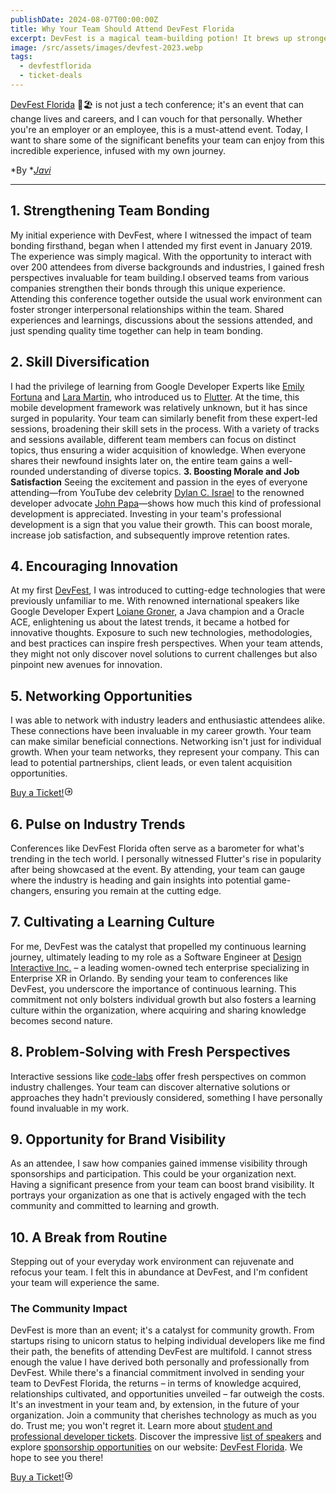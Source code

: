 ```yaml
---
publishDate: 2024-08-07T00:00:00Z
title: Why Your Team Should Attend DevFest Florida
excerpt: DevFest is a magical team-building potion! It brews up stronger bonds, sharper skills, and a serious case of innovation fever, all while giving your team a much-needed break from the daily grind.
image: /src/assets/images/devfest-2023.webp
tags:
  - devfestflorida
  - ticket-deals
---
```



[DevFest Florida](https://devfestflorida.org/) 🌴🏖️ is not just a tech conference; it's an event that can change lives and careers, and I can vouch for that personally. Whether you're an employer or an employee, this is a must-attend event. Today, I want to share some of the significant benefits your team can enjoy from this incredible experience, infused with my own journey.

*By **[Javi](https://www.linkedin.com/in/technologic)*

---


## **1. Strengthening Team Bonding**
My initial experience with DevFest, where I witnessed the impact of team bonding firsthand, began when I attended my first event in January 2019. The experience was simply magical. With the opportunity to interact with over 200 attendees from diverse backgrounds and industries, I gained fresh perspectives invaluable for team building.I observed teams from various companies strengthen their bonds through this unique experience. Attending this conference together outside the usual work environment can foster stronger interpersonal relationships within the team. Shared experiences and learnings, discussions about the sessions attended, and just spending quality time together can help in team bonding.

## **2. Skill Diversification**
I had the privilege of learning from Google Developer Experts like [Emily Fortuna](https://www.youtube.com/watch?v=55nwTtHcFis) and [Lara Martin](https://www.youtube.com/watch?v=55nwTtHcFis), who introduced us to [Flutter](https://flutter.dev/). At the time, this mobile development framework was relatively unknown, but it has since surged in popularity. Your team can similarly benefit from these expert-led sessions, broadening their skill sets in the process. With a variety of tracks and sessions available, different team members can focus on distinct topics, thus ensuring a wider acquisition of knowledge. When everyone shares their newfound insights later on, the entire team gains a well-rounded understanding of diverse topics.
**3. Boosting Morale and Job Satisfaction**
Seeing the excitement and passion in the eyes of everyone attending—from YouTube dev celebrity [Dylan C. Israel](https://www.youtube.com/@CodingTutorials360) to the renowned developer advocate [John Papa](https://www.youtube.com/watch?v=VQmZctYDRt0&t=50s)—shows how much this kind of professional development is appreciated. Investing in your team's professional development is a sign that you value their growth. This can boost morale, increase job satisfaction, and subsequently improve retention rates.

## **4. Encouraging Innovation**
At my first [DevFest](https://devfestflorida.org), I was introduced to cutting-edge technologies that were previously unfamiliar to me. With renowned international speakers like Google Developer Expert [Loiane Groner](https://www.youtube.com/@loianegroner), a Java champion and a Oracle ACE, enlightening us about the latest trends, it became a hotbed for innovative thoughts. Exposure to such new technologies, methodologies, and best practices can inspire fresh perspectives. When your team attends, they might not only discover novel solutions to current challenges but also pinpoint new avenues for innovation.

## **5. Networking Opportunities**
I was able to network with industry leaders and enthusiastic attendees alike. These connections have been invaluable in my career growth. Your team can make similar beneficial connections. Networking isn't just for individual growth. When your team networks, they represent your company. This can lead to potential partnerships, client leads, or even talent acquisition opportunities.

<a class="btn-primary" target="_blank" rel="noopener noreferrer" href="https://www.eventbrite.com/e/devfest-florida-2024-tickets-935541117667?aff=oddtdtcreator" data-astro-source-file="/home/user/devfest-www/src/components/ui/Button.astro" data-astro-source-loc="35:6">Buy a Ticket!<svg width="1em" height="1em" viewBox="0 0 24 24" class="w-5 h-5 ml-1 -mr-1.5 rtl:mr-1 rtl:-ml-1.5 inline-block" data-icon="tabler:square-rounded-arrow-right" data-astro-source-file="/home/user/devfest-www/node_modules/astro-icon/components/Icon.astro" data-astro-source-loc="117:44">  <symbol id="ai:tabler:square-rounded-arrow-right" data-astro-source-file="/home/user/devfest-www/node_modules/astro-icon/components/Icon.astro" data-astro-source-loc="124:28"><g fill="none" stroke="currentColor" stroke-linecap="round" stroke-linejoin="round" stroke-width="2"><path d="m12 16l4-4l-4-4m-4 4h8"></path><path d="M12 3c7.2 0 9 1.8 9 9s-1.8 9-9 9s-9-1.8-9-9s1.8-9 9-9"></path></g></symbol><use xlink:href="#ai:tabler:square-rounded-arrow-right" data-astro-source-file="/home/user/devfest-www/node_modules/astro-icon/components/Icon.astro" data-astro-source-loc="125:10"></use>  </svg></a>

## **6. Pulse on Industry Trends**
Conferences like DevFest Florida often serve as a barometer for what's trending in the tech world. I personally witnessed Flutter's rise in popularity after being showcased at the event. By attending, your team can gauge where the industry is heading and gain insights into potential game-changers, ensuring you remain at the cutting edge.

## **7. Cultivating a Learning Culture**
For me, DevFest was the catalyst that propelled my continuous learning journey, ultimately leading to my role as a Software Engineer at [Design Interactive Inc.](https://www.youtube.com/watch?v=fKOPjI8qM10) – a leading women-owned tech enterprise specializing in Enterprise XR in Orlando. By sending your team to conferences like DevFest, you underscore the importance of continuous learning. This commitment not only bolsters individual growth but also fosters a learning culture within the organization, where acquiring and sharing knowledge becomes second nature.

## **8. Problem-Solving with Fresh Perspectives**
Interactive sessions like [code-labs](https://codelabs.developers.google.com/) offer fresh perspectives on common industry challenges. Your team can discover alternative solutions or approaches they hadn't previously considered, something I have personally found invaluable in my work.

## **9. Opportunity for Brand Visibility**
As an attendee, I saw how companies gained immense visibility through sponsorships and participation. This could be your organization next. Having a significant presence from your team can boost brand visibility. It portrays your organization as one that is actively engaged with the tech community and committed to learning and growth.

## **10. A Break from Routine**
Stepping out of your everyday work environment can rejuvenate and refocus your team. I felt this in abundance at DevFest, and I'm confident your team will experience the same.

### **The Community Impact**
DevFest is more than an event; it's a catalyst for community growth. From startups rising to unicorn status to helping individual developers like me find their path, the benefits of attending DevFest are multifold.
I cannot stress enough the value I have derived both personally and professionally from DevFest. While there's a financial commitment involved in sending your team to DevFest Florida, the returns – in terms of knowledge acquired, relationships cultivated, and opportunities unveiled – far outweigh the costs. It's an investment in your team and, by extension, in the future of your organization. Join a community that cherishes technology as much as you do. Trust me; you won't regret it.
Learn more about [student and professional developer tickets](https://www.eventbrite.com/e/devfest-florida-2024-tickets-935541117667?aff=oddtdtcreator).
Discover the impressive [list of speakers](https://devfestflorida.org/orlando/speakers) and explore [sponsorship opportunities](https://devfestflorida.org/orlando/sponsors) on our website: [DevFest Florida](https://devfestflorida.org). We hope to see you there!

<a class="btn-primary" target="_blank" rel="noopener noreferrer" href="https://www.eventbrite.com/e/devfest-florida-2024-tickets-935541117667?aff=oddtdtcreator" data-astro-source-file="/home/user/devfest-www/src/components/ui/Button.astro" data-astro-source-loc="35:6">Buy a Ticket!<svg width="1em" height="1em" viewBox="0 0 24 24" class="w-5 h-5 ml-1 -mr-1.5 rtl:mr-1 rtl:-ml-1.5 inline-block" data-icon="tabler:square-rounded-arrow-right" data-astro-source-file="/home/user/devfest-www/node_modules/astro-icon/components/Icon.astro" data-astro-source-loc="117:44">  <symbol id="ai:tabler:square-rounded-arrow-right" data-astro-source-file="/home/user/devfest-www/node_modules/astro-icon/components/Icon.astro" data-astro-source-loc="124:28"><g fill="none" stroke="currentColor" stroke-linecap="round" stroke-linejoin="round" stroke-width="2"><path d="m12 16l4-4l-4-4m-4 4h8"></path><path d="M12 3c7.2 0 9 1.8 9 9s-1.8 9-9 9s-9-1.8-9-9s1.8-9 9-9"></path></g></symbol><use xlink:href="#ai:tabler:square-rounded-arrow-right" data-astro-source-file="/home/user/devfest-www/node_modules/astro-icon/components/Icon.astro" data-astro-source-loc="125:10"></use>  </svg></a>
